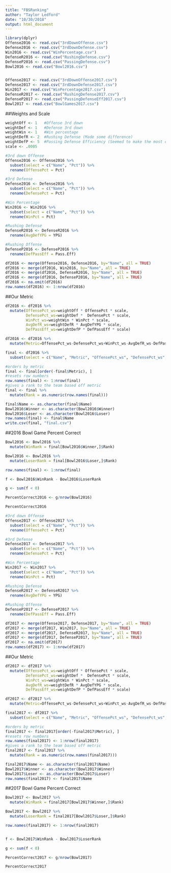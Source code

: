 ```yaml
---
title: "FBSRanking"
author: "Taylor Ledford"
date: "10/30/2018"
output: html_document
---
```


```r
library(dplyr)
Offense2016 <- read.csv("3rdDownOffense.csv")
Defense2016 <- read.csv("3rdDownDefense.csv")
Win2016 <- read.csv("WinPercentage.csv")
DefenseR2016 <- read.csv("RushingDefense.csv")
DefenseP2016 <- read.csv("PassingDefense.csv")
Bowl2016 <- read.csv("Bowl2016.csv")


Offense2017 <- read.csv("3rdDownOffense2017.csv")
Defense2017 <- read.csv("3rdDownDefense2017.csv")
Win2017 <- read.csv("WinPercentage2017.csv")
DefenseR2017 <- read.csv("RushingDefense2017.csv")
DefenseP2017 <- read.csv("PassingDefenseEff2017.csv")
Bowl2017 <- read.csv("BowlGames2017.csv")
```
##Weights and Scale
```r
weightOff <- 1   #Offense 3rd down
weightDef <- 1   #Defense 3rd down
weightWin <- 1   #Win percentage
weightDefR <- 2  #Rushing Defense (Made some difference)
weightDefP <- 5  #Passing Defense Efficiency (Seemed to make the most difference)
scale <- .0005
```

```r
#3rd down Offense
Offense2016 <- Offense2016 %>%                                 
  subset(select = c("Name", "Pct")) %>%
  rename(OffensePct = Pct)

#3rd Defense
Defense2016 <- Defense2016 %>%
  subset(select = c("Name", "Pct")) %>%
  rename(DefensePct = Pct)

#Win Percentage
Win2016 <- Win2016 %>%
  subset(select = c("Name", "Pct")) %>%
  rename(WinPct = Pct)

#Rushing Defense
DefenseR2016 <- DefenseR2016 %>%
  rename(AvgDefYPG = YPG)

#Rushing Offense
DefenseP2016 <- DefenseP2016 %>%
  rename(DefPassEff = Pass.Eff)

df2016 <- merge(Offense2016, Defense2016, by="Name", all = TRUE)
df2016 <- merge(df2016, Win2016, by="Name", all = TRUE)
df2016 <- merge(df2016, DefenseR2016, by="Name", all = TRUE)
df2016 <- merge(df2016, DefenseP2016, by="Name", all = TRUE)
df2016 <- na.omit(df2016)
row.names(df2016) <- 1:nrow(df2016)
```
##Our Metric
```r
df2016 <- df2016 %>%
  mutate(OffensePct_ws=weightOff * OffensePct * scale, 
         DefensePct_ws=weightDef *  DefensePct * scale, 
         WinPct_ws=weightWin * WinPct * scale, 
         AvgDefR_ws=weightDefR * AvgDefYPG * scale, 
         DefPassEff_ws=weightDefP * DefPassEff * scale)

```

```r
df2016 <- df2016 %>%
  mutate(Metric=OffensePct_ws-DefensePct_ws+WinPct_ws-AvgDefR_ws-DefPassEff_ws)

final <- df2016 %>%
  subset(select = c("Name", "Metric", "OffensePct_ws", "DefensePct_ws", "WinPct_ws", "AvgDefR_ws", "DefPassEff_ws"))

#orders by metric
final <- final[order(-final$Metric), ]
#resets row numbers
row.names(final) <- 1:nrow(final)
#gives a rank to the team based off metric
final <- final %>%
  mutate(Rank = as.numeric(row.names(final)))

final$Name <- as.character(final$Name)
Bowl2016$Winner <- as.character(Bowl2016$Winner)
Bowl2016$Loser <- as.character(Bowl2016$Loser)
row.names(final) <- final$Name
write.csv(final, "final.csv")
```
##2016 Bowl Game Percent Correct
```r
Bowl2016 <- Bowl2016 %>%
  mutate(WinRank = final[Bowl2016$Winner,]$Rank)

Bowl2016 <- Bowl2016 %>%
  mutate(LoserRank = final[Bowl2016$Loser,]$Rank)

row.names(final) <- 1:nrow(final)

f <- Bowl2016$WinRank - Bowl2016$LoserRank

g <- sum(f < 0)

PercentCorrect2016 <- g/nrow(Bowl2016)

PercentCorrect2016
```

```r
#3rd down Offense
Offense2017 <- Offense2017 %>%                                 
  subset(select = c("Name", "Pct")) %>%
  rename(OffensePct = Pct)

#3rd Defense
Defense2017 <- Defense2017 %>%
  subset(select = c("Name", "Pct")) %>%
  rename(DefensePct = Pct)

#Win Percentage
Win2017 <- Win2017 %>%
  subset(select = c("Name", "Pct")) %>%
  rename(WinPct = Pct)

#Rushing Defense
DefenseR2017 <- DefenseR2017 %>%
  rename(AvgDefYPG = YPG)

#Rushing Offense
DefenseP2017 <- DefenseP2017 %>%
  rename(DefPassEff = Pass.Eff)

df2017 <- merge(Offense2017, Defense2017, by="Name", all = TRUE)
df2017 <- merge(df2017, Win2017, by="Name", all = TRUE)
df2017 <- merge(df2017, DefenseR2017, by="Name", all = TRUE)
df2017 <- merge(df2017, DefenseP2017, by="Name", all = TRUE)
df2017 <- na.omit(df2017)
row.names(df2017) <- 1:nrow(df2017)
```
##Our Metric
```r
df2017 <- df2017 %>%
  mutate(OffensePct_ws=weightOff * OffensePct * scale, 
         DefensePct_ws=weightDef *  DefensePct * scale, 
         WinPct_ws=weightWin * WinPct * scale, 
         AvgDefR_ws=weightDefR * AvgDefYPG * scale, 
         DefPassEff_ws=weightDefP * DefPassEff * scale)
```

```r
df2017 <- df2017 %>%
  mutate(Metric=OffensePct_ws-DefensePct_ws+WinPct_ws-AvgDefR_ws-DefPassEff_ws)

final2017 <- df2017 %>%
  subset(select = c("Name", "Metric", "OffensePct_ws", "DefensePct_ws", "WinPct_ws", "AvgDefR_ws", "DefPassEff_ws"))

#orders by metric
final2017 <- final2017[order(-final2017$Metric), ]
#resets row numbers
row.names(final2017) <- 1:nrow(final2017)
#gives a rank to the team based off metric
final2017 <- final2017 %>%
  mutate(Rank = as.numeric(row.names(final2017)))

final2017$Name <- as.character(final2017$Name)
Bowl2017$Winner <- as.character(Bowl2017$Winner)
Bowl2017$Loser <- as.character(Bowl2017$Loser)
row.names(final2017) <- final2017$Name
```
##2017 Bowl Game Percent Correct
```r
Bowl2017 <- Bowl2017 %>%
  mutate(WinRank = final2017[Bowl2017$Winner,]$Rank)

Bowl2017 <- Bowl2017 %>%
  mutate(LoserRank = final2017[Bowl2017$Loser,]$Rank)

row.names(final2017) <- 1:nrow(final2017)


f <- Bowl2017$WinRank - Bowl2017$LoserRank

g <- sum(f < 0)

PercentCorrect2017 <- g/nrow(Bowl2017)

PercentCorrect2017
```